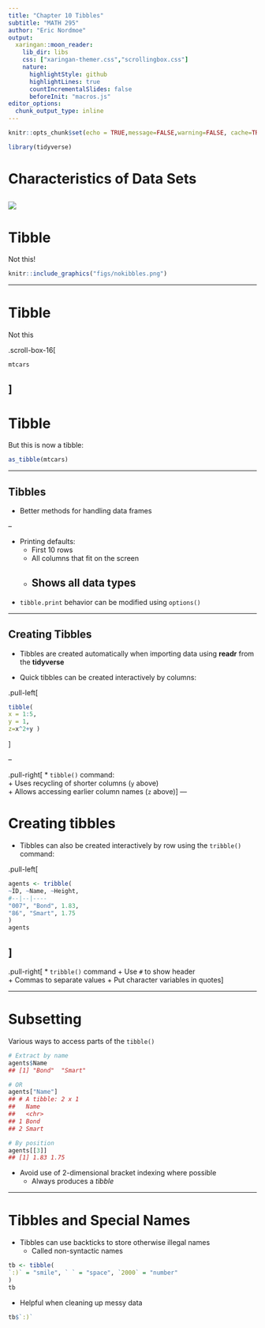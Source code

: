 ```yaml
---
title: "Chapter 10 Tibbles"
subtitle: "MATH 295"
author: "Eric Nordmoe"
output:
  xaringan::moon_reader:
    lib_dir: libs
    css: ["xaringan-themer.css","scrollingbox.css"]
    nature:
      highlightStyle: github
      highlightLines: true
      countIncrementalSlides: false
      beforeInit: "macros.js"
editor_options: 
  chunk_output_type: inline
---
```


```r
knitr::opts_chunk$set(echo = TRUE,message=FALSE,warning=FALSE, cache=TRUE)
```


```r
library(tidyverse)
```



# Characteristics of Data Sets

![](figs/data_set_notate.png)
---

# Tibble

Not this!

```r
knitr::include_graphics("figs/nokibbles.png")
```

---

# Tibble 
Not this  

.scroll-box-16[
```r
mtcars
```
]
---

# Tibble  

But this is now a tibble:
```r
as_tibble(mtcars)
```

---

## Tibbles  

* Better methods for handling data frames 

--

* Printing defaults:  
    + First 10 rows 
    + All columns that fit on the screen  
    + Shows all data types
--

* `tibble.print` behavior can be modified using `options()`  

---

## Creating Tibbles

* Tibbles are created automatically when importing data using **readr** from the **tidyverse**

* Quick tibbles can be created interactively by columns:  

.pull-left[
```r
tibble(
x = 1:5,
y = 1,
z=x^2+y )
```
]

--

.pull-right[
* `tibble()` command:  
    + Uses recycling of shorter columns (`y` above)  
    + Allows accessing earlier column names (`z` above)
]
---

# Creating tibbles

* Tibbles can also be created interactively by row using the `tribble()` command:  

.pull-left[
```r
agents <- tribble(
~ID, ~Name, ~Height, 
#--|--|---- 
"007", "Bond", 1.83, 
"86", "Smart", 1.75
)
agents
```
]
--
.pull-right[
* `tribble()` command
  + Use `#` to show header  
  + Commas to separate values 
  + Put character variables in quotes
]

---

# Subsetting 

Various ways to access parts of the `tibble()` 

```r
# Extract by name
agents$Name
## [1] "Bond"  "Smart"

# OR
agents["Name"]
## # A tibble: 2 x 1
##   Name 
##   <chr>
## 1 Bond 
## 2 Smart

# By position 
agents[[3]]
## [1] 1.83 1.75
```

* Avoid use of 2-dimensional bracket indexing where possible  
    + Always produces a *tibble*

---

# Tibbles and Special Names

* Tibbles can use backticks to store  otherwise illegal names 
  + Called non-syntactic names

```r
tb <- tibble(
`:)` = "smile", ` ` = "space", `2000` = "number"
)
tb
```

* Helpful when cleaning up messy data

```r
tb$`:)`
```

